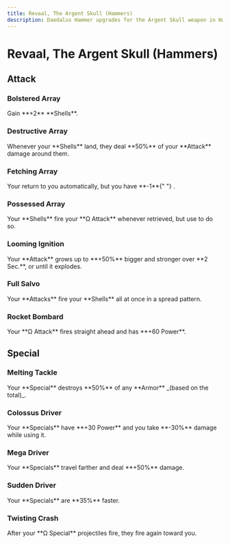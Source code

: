 ```yaml
---
title: Revaal, The Argent Skull (Hammers)
description: Daedalus Hammer upgrades for the Argent Skull weapon in Hades 2.
---
```



# Revaal, The Argent Skull (Hammers)

## Attack

### Bolstered Array

<CodexEntry data={DbHammers.Skull.bolsteredArray}>
  Gain **+2** <IconShell /> **Shells**.
</CodexEntry>

### Destructive Array

<CodexEntry data={DbHammers.Skull.destructiveArray}>
  Whenever your <IconShell /> **Shells** land, they deal **50%** of your **Attack** damage around them.
</CodexEntry>

### Fetching Array

<CodexEntry data={DbHammers.Skull.fetchingArray}>
  Your <IconShell /> return to you automatically, but you have **-1**{" "}
  <IconShell />.
</CodexEntry>

### Possessed Array

<CodexEntry data={DbHammers.Skull.possessedArray}>
  Your <IconShell /> **Shells** fire your **Ω Attack** whenever retrieved, but
  use <IconMagick value="10" /> to do so.
</CodexEntry>

### Looming Ignition

<CodexEntry data={DbHammers.Skull.loomingIgnition}>
  Your **Attack** grows up to **+50%** bigger and stronger over **2 Sec.**, or
  until it explodes.
</CodexEntry>

### Full Salvo

<CodexEntry data={DbHammers.Skull.fullSalvo}>
  Your **Attacks** fire your <IconShell /> **Shells** all at once in a spread
  pattern.
</CodexEntry>

### Rocket Bombard

<CodexEntry data={DbHammers.Skull.rocketBombard}>
  Your **Ω Attack** fires straight ahead and has **+60 Power**.
</CodexEntry>

## Special

### Melting Tackle

<CodexEntry data={DbHammers.Skull.meltingTackle}>
  Your **Special** destroys **50%** of any **Armor** _(based on the total)_.
</CodexEntry>

### Colossus Driver

<CodexEntry data={DbHammers.Skull.colossusDriver}>
  Your **Specials** have **+30 Power** and you take **-30%** damage while using
  it.
</CodexEntry>

### Mega Driver

<CodexEntry data={DbHammers.Skull.megaDriver}>
  Your **Specials** travel farther and deal **+50%** damage.
</CodexEntry>

### Sudden Driver

<CodexEntry data={DbHammers.Skull.suddenDriver}>
  Your **Specials** are **35%** faster.
</CodexEntry>

### Twisting Crash

<CodexEntry data={DbHammers.Skull.twistingCrash}>
  After your **Ω Special** projectiles fire, they fire again toward you.
</CodexEntry>
